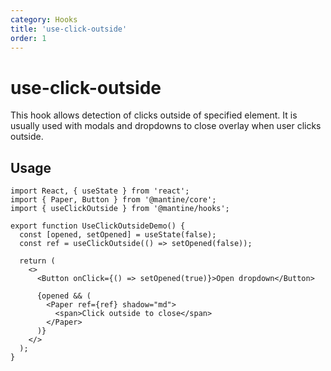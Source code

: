 ```yaml
---
category: Hooks
title: 'use-click-outside'
order: 1
---
```



# use-click-outside

This hook allows detection of clicks outside of specified element.
It is usually used with modals and dropdowns to close overlay when user clicks outside.

## Usage

```tsx
import React, { useState } from 'react';
import { Paper, Button } from '@mantine/core';
import { useClickOutside } from '@mantine/hooks';

export function UseClickOutsideDemo() {
  const [opened, setOpened] = useState(false);
  const ref = useClickOutside(() => setOpened(false));

  return (
    <>
      <Button onClick={() => setOpened(true)}>Open dropdown</Button>

      {opened && (
        <Paper ref={ref} shadow="md">
          <span>Click outside to close</span>
        </Paper>
      )}
    </>
  );
}
```

<UseClickOutsideDemo />
